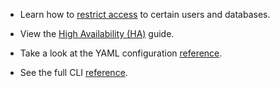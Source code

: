 - Learn how to [restrict access](../../database-access/rbac.mdx) to certain users and databases.

- View the [High Availability (HA)](../../database-access/guides/ha.mdx) guide.

- Take a look at the YAML configuration [reference](../../database-access/reference/configuration.mdx).

- See the full CLI [reference](../../database-access/reference/cli.mdx).

